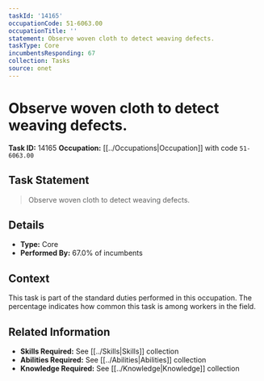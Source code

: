 ```yaml
---
taskId: '14165'
occupationCode: 51-6063.00
occupationTitle: ''
statement: Observe woven cloth to detect weaving defects.
taskType: Core
incumbentsResponding: 67
collection: Tasks
source: onet
---
```

# Observe woven cloth to detect weaving defects.

**Task ID:** 14165
**Occupation:** [[../Occupations|Occupation]] with code `51-6063.00`

## Task Statement

> Observe woven cloth to detect weaving defects.

## Details

- **Type:** Core
- **Performed By:** 67.0% of incumbents

## Context

This task is part of the standard duties performed in this occupation. The percentage indicates how common this task is among workers in the field.

## Related Information

- **Skills Required:** See [[../Skills|Skills]] collection
- **Abilities Required:** See [[../Abilities|Abilities]] collection
- **Knowledge Required:** See [[../Knowledge|Knowledge]] collection
